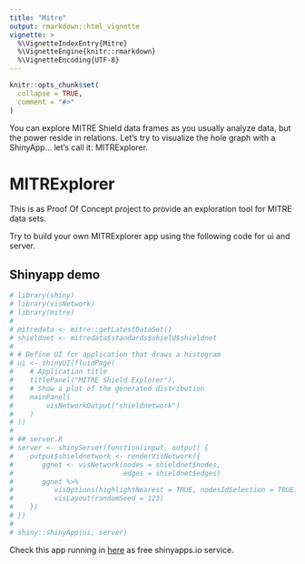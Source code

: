 ```yaml
---
title: "Mitre"
output: rmarkdown::html_vignette
vignette: >
  %\VignetteIndexEntry{Mitre}
  %\VignetteEngine{knitr::rmarkdown}
  %\VignetteEncoding{UTF-8}
---
```


```r
knitr::opts_chunk$set(
  collapse = TRUE,
  comment = "#>"
)
```

You can explore MITRE Shield data frames as you usually analyze data, but
the power reside in relations. Let's try to visualize the hole graph with 
a ShinyApp... let's call it: MITRExplorer.
  
# MITRExplorer
This is as Proof Of Concept project to provide an exploration tool for 
MITRE data sets.

Try to build your own MITRExplorer app using the following code for ui and server.

## Shinyapp demo
```r
# library(shiny)
# library(visNetwork)
# library(mitre)
# 
# mitredata <- mitre::getLatestDataSet()
# shieldnet <- mitredata$standards$shield$shieldnet
# 
# # Define UI for application that draws a histogram
# ui <- shinyUI(fluidPage(
#    # Application title
#    titlePanel("MITRE Shield Explorer"),
#    # Show a plot of the generated distribution
#    mainPanel(
#        visNetworkOutput("shieldnetwork")
#    )
# ))
# 
# ## server.R
# server <- shinyServer(function(input, output) {
#    output$shieldnetwork <- renderVisNetwork({
#       ggnet <- visNetwork(nodes = shieldnet$nodes,
#                           edges = shieldnet$edges)
#       ggnet %>%
#          visOptions(highlightNearest = TRUE, nodesIdSelection = TRUE) %>%
#          visLayout(randomSeed = 123)
#    })
# })
# 
# shiny::shinyApp(ui, server)
```

Check this app running in [here](https://security.shinyapps.io/mitreshield/) as free shinyapps.io service.

